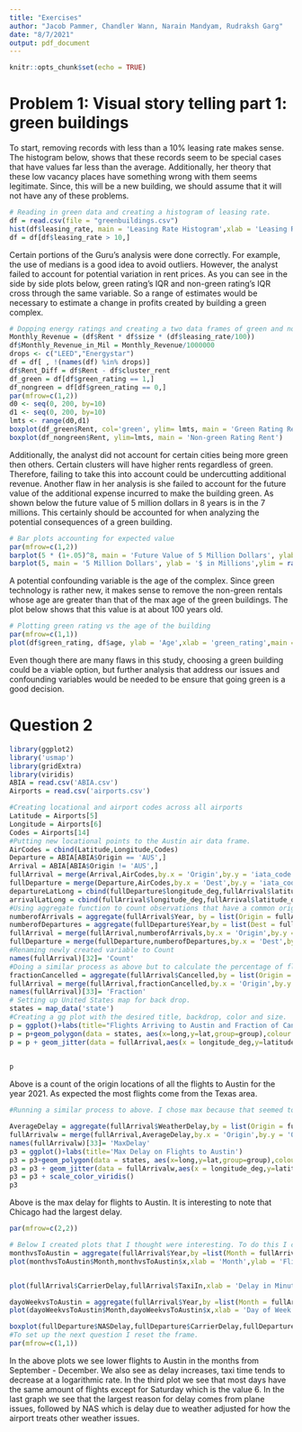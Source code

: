 ---
title: "Exercises"
author: "Jacob Pammer, Chandler Wann, Narain Mandyam, Rudraksh Garg"
date: "8/7/2021"
output: pdf_document
---

```{r setup, include=FALSE}
knitr::opts_chunk$set(echo = TRUE)
```

# Problem 1: Visual story telling part 1: green buildings

To start, removing records with less than a 10% leasing rate makes sense. The histogram below, shows that these records seem to be special cases that have values far less than the average. Additionally, her theory that these low vacancy places have something wrong with them seems legitimate. Since, this will be a new building, we should assume that it will not have any of these problems.

```{r Problem 1 1, echo=FALSE}
# Reading in green data and creating a histogram of leasing rate.
df = read.csv(file = "greenbuildings.csv")
hist(df$leasing_rate, main = 'Leasing Rate Histogram',xlab = 'Leasing Rate')
df = df[df$leasing_rate > 10,]

```
Certain portions of the Guru's analysis were done correctly. For example, the use of medians is a good idea to avoid outliers. However, the analyst failed to account for potential variation in rent prices. As you can see in the side by side plots below, green rating's IQR and non-green rating's IQR cross through the same variable. So a range of estimates would be necessary to estimate a change in profits created by building a green complex.

```{r Problem 1 2, echo=FALSE}
# Dopping energy ratings and creating a two data frames of green and non green.
Monthly_Revenue = (df$Rent * df$size * (df$leasing_rate/100))
df$Monthly_Revenue_in_Mil = Monthly_Revenue/1000000
drops <- c("LEED","Energystar")
df = df[ , !(names(df) %in% drops)]
df$Rent_Diff = df$Rent - df$cluster_rent
df_green = df[df$green_rating == 1,]
df_nongreen = df[df$green_rating == 0,]
par(mfrow=c(1,2))
d0 <- seq(0, 200, by=10)
d1 <- seq(0, 200, by=10)
lmts <- range(d0,d1)
boxplot(df_green$Rent, col='green', ylim= lmts, main = 'Green Rating Rent')
boxplot(df_nongreen$Rent, ylim=lmts, main = 'Non-green Rating Rent')
```

Additionally, the analyst did not account for certain cities being more green then others. Certain clusters will have higher rents regardless of green. Therefore, failing to take this into account could be undercutting additional revenue.
Another flaw in her analysis is she failed to account for the future value of the additional expense incurred to make the building green. As shown below the future value of 5 million dollars in 8 years is in the 7 millions. This certainly should be accounted for when analyzing the potential consequences of a green building.

```{r Problem 1 3, echo=FALSE}
# Bar plots accounting for expected value
par(mfrow=c(1,2))
barplot(5 * (1+.05)^8, main = 'Future Value of 5 Million Dollars', ylab = '$ in Millions')
barplot(5, main = '5 Million Dollars', ylab = '$ in Millions',ylim = range(0,7))
```

A potential confounding variable is the age of the complex. Since green technology is rather new, it makes sense to remove the non-green rentals whose age are greater than that of the max age of the green buildings. The plot below shows that this value is at about 100 years old.

```{r Problem 1 4, echo=FALSE}
# Plotting green rating vs the age of the building
par(mfrow=c(1,1))
plot(df$green_rating, df$age, ylab = 'Age',xlab = 'green_rating',main = 'Age vs Green Rating')

```


Even though there are many flaws in this study, choosing a green building could be a viable option, but further
analysis that address our issues and confounding variables would be needed to be ensure that going green is a good decision.


# Question 2

```{r cars, echo=FALSE,message=FALSE,include=FALSE}
library(ggplot2)
library('usmap')
library(gridExtra)
library(viridis)
ABIA = read.csv('ABIA.csv')
Airports = read.csv('airports.csv')

```



```{r commondest, echo=FALSE, message=FALSE,warning=FALSE}
#Creating locational and airport codes across all airports
Latitude = Airports[5]
Longitude = Airports[6]
Codes = Airports[14]
#Putting new locational points to the Austin air data frame.
AirCodes = cbind(Latitude,Longitude,Codes)
Departure = ABIA[ABIA$Origin == 'AUS',]
Arrival = ABIA[ABIA$Origin != 'AUS',]
fullArrival = merge(Arrival,AirCodes,by.x = 'Origin',by.y = 'iata_code')
fullDeparture = merge(Departure,AirCodes,by.x = 'Dest',by.y = 'iata_code')
departureLatLong = cbind(fullDeparture$longitude_deg,fullArrival$latitude_deg)
arrivalLatLong = cbind(fullArrival$longitude_deg,fullArrival$latitude_deg)
#Using aggregate function to count observations that have a common origin point. I used year as the first parameter for a place holder because I knew there were no empty values and I was not sure how R would handle na observations.
numberofArrivals = aggregate(fullArrival$Year, by = list(Origin = fullArrival$Origin), FUN = length)
numberofDepartures = aggregate(fullDeparture$Year,by = list(Dest = fullDeparture$Dest),FUN = length)
fullArrival = merge(fullArrival,numberofArrivals,by.x = 'Origin',by.y = 'Origin')
fullDeparture = merge(fullDeparture,numberofDepartures,by.x = 'Dest',by.y = 'Dest')
#Renaming newly created variable to Count
names(fullArrival)[32]= 'Count'
#Doing a similar process as above but to calculate the percentage of flights that were cancelled.
fractionCancelled = aggregate(fullArrival$Cancelled,by = list(Origin = fullArrival$Origin),FUN = mean)
fullArrival = merge(fullArrival,fractionCancelled,by.x = 'Origin',by.y = 'Origin')
names(fullArrival)[33]= 'Fraction'
# Setting up United States map for back drop.
states = map_data('state')
#Creating a gg plot with the desired title, backdrop, color and size.
p = ggplot()+labs(title="Flights Arriving to Austin and Fraction of Cancellations")
p = p+geom_polygon(data = states, aes(x=long,y=lat,group=group),colour = 'black',fill = 'white' )
p = p + geom_jitter(data = fullArrival,aes(x = longitude_deg,y=latitude_deg,size = Count,col = Fraction)) +scale_color_viridis()
  

p
```

Above is a count of the origin locations of all the flights to Austin for the year 2021. As expected the most flights come from the Texas area. 


```{r Weather cancelled, echo=FALSE,warning=FALSE}
#Running a similar process to above. I chose max because that seemed to show the most interesting deviance in delay.

AverageDelay = aggregate(fullArrival$WeatherDelay,by = list(Origin = fullArrival$Origin),na.rm = TRUE,FUN = max)
fullArrivalw = merge(fullArrival,AverageDelay,by.x = 'Origin',by.y = 'Origin')
names(fullArrivalw)[33]= 'MaxDelay'
p3 = ggplot()+labs(title='Max Delay on Flights to Austin')
p3 = p3+geom_polygon(data = states, aes(x=long,y=lat,group=group),colour = 'black',fill = 'white' )
p3 = p3 + geom_jitter(data = fullArrivalw,aes(x = longitude_deg,y=latitude_deg,color = MaxDelay ))
p3 = p3 + scale_color_viridis()
p3

```

Above is the max delay for flights to Austin. It is interesting to note that Chicago had the largest delay.

```{r scatters, echo=FALSE, message=FALSE}
par(mfrow=c(2,2))

# Below I created plots that I thought were interesting. To do this I created several interacting plots and chose the ones that held important data.
monthvsToAustin = aggregate(fullArrival$Year,by =list(Month = fullArrival$Month),FUN = length)
plot(monthvsToAustin$Month,monthvsToAustin$x,xlab = 'Month',ylab = 'Flights to Austin',main = 'Flights to Austin vs Month of Year')


plot(fullArrival$CarrierDelay,fullArrival$TaxiIn,xlab = 'Delay in Minutes',ylab = 'Taxi Time in Minutes',main = 'Delay vs Taxi Time')

dayoWeekvsToAustin = aggregate(fullArrival$Year,by =list(Month = fullArrival$DayOfWeek),FUN = length)
plot(dayoWeekvsToAustin$Month,dayoWeekvsToAustin$x,xlab = 'Day of Week',ylab = 'Flights to Austin',main = 'Flights to Austin vs  Day of Week')

boxplot(fullDeparture$NASDelay,fullDeparture$CarrierDelay,fullDeparture$SecurityDelay,fullDeparture$LateAircraftDelay,outline = FALSE,names = c('NAS', 'Carrier','TSA', 'Plane'),xlab = 'Reason for Delay',ylab = 'Delay Time in Minutes',main = 'Reason for Delay vs Time of Delay')
#To set up the next question I reset the frame.
par(mfrow=c(1,1))
```

In the above plots we see lower flights to Austin in the months from September - December. We also see as delay increases, taxi time tends to decrease at a logarithmic rate. In the third plot we see that most days have the same amount of flights except for Saturday which is the value 6. In the last graph we see that the largest reason for delay comes from plane issues, followed by NAS which is delay due to weather adjusted for how the airport treats other weather issues.
